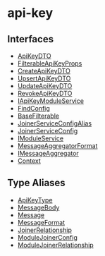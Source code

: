 
# api-key

## Interfaces

- [ApiKeyDTO](../api_key/interfaces/api_key.ApiKeyDTO.mdx)
- [FilterableApiKeyProps](../api_key/interfaces/api_key.FilterableApiKeyProps.mdx)
- [CreateApiKeyDTO](../api_key/interfaces/api_key.CreateApiKeyDTO.mdx)
- [UpsertApiKeyDTO](../api_key/interfaces/api_key.UpsertApiKeyDTO.mdx)
- [UpdateApiKeyDTO](../api_key/interfaces/api_key.UpdateApiKeyDTO.mdx)
- [RevokeApiKeyDTO](../api_key/interfaces/api_key.RevokeApiKeyDTO.mdx)
- [IApiKeyModuleService](../api_key/interfaces/api_key.IApiKeyModuleService.mdx)
- [FindConfig](../api_key/interfaces/api_key.FindConfig.mdx)
- [BaseFilterable](../api_key/interfaces/api_key.BaseFilterable.mdx)
- [JoinerServiceConfigAlias](../api_key/interfaces/api_key.JoinerServiceConfigAlias.mdx)
- [JoinerServiceConfig](../api_key/interfaces/api_key.JoinerServiceConfig.mdx)
- [IModuleService](../api_key/interfaces/api_key.IModuleService.mdx)
- [MessageAggregatorFormat](../api_key/interfaces/api_key.MessageAggregatorFormat.mdx)
- [IMessageAggregator](../api_key/interfaces/api_key.IMessageAggregator.mdx)
- [Context](../api_key/interfaces/api_key.Context.mdx)

## Type Aliases

- [ApiKeyType](../api_key/types/api_key.ApiKeyType.mdx)
- [MessageBody](../api_key/types/api_key.MessageBody.mdx)
- [Message](../api_key/types/api_key.Message.mdx)
- [MessageFormat](../api_key/types/api_key.MessageFormat.mdx)
- [JoinerRelationship](../api_key/types/api_key.JoinerRelationship.mdx)
- [ModuleJoinerConfig](../api_key/types/api_key.ModuleJoinerConfig.mdx)
- [ModuleJoinerRelationship](../api_key/types/api_key.ModuleJoinerRelationship.mdx)
